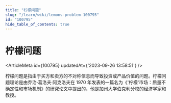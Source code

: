 ```yaml
---
title: "柠檬问题"
slug: "/learn/wiki/lemons-problem-100795"
id: "100795"
hide_table_of_contents: true
---
```



# 柠檬问题

<ArticleMeta id={100795} updatedAt={'2023-09-26 13:58:51'} />
<div className='border-solid border-b border-t-0 my-4 border-[var(--ifm-color-gray-300)]' />

柠檬问题是指由于买方和卖方的不对称信息而导致投资或产品价值的问题。柠檬问题理论是由乔治·葛洛夫·阿克洛夫在 1970 年发表的一篇名为《'柠檬'市场：质量不确定性和市场机制》的研究论文中提出的，他是加州大学伯克利分校的经济学家和教授。

